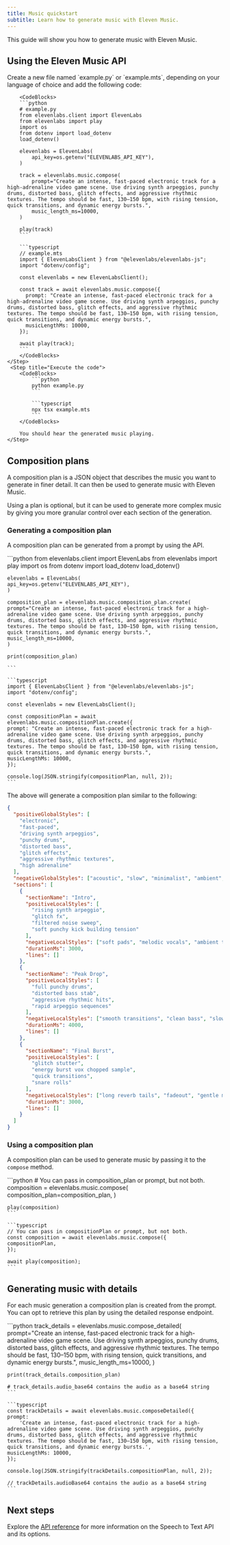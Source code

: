 ```yaml
---
title: Music quickstart
subtitle: Learn how to generate music with Eleven Music.
---
```


This guide will show you how to generate music with Eleven Music.

## Using the Eleven Music API

<Steps>
    <Step title="Create an API key">
        <Markdown src="/snippets/quickstart-api-key.mdx" />
    </Step>
    <Step title="Install the SDK">
        <Markdown src="/snippets/quickstart-install-sdk.mdx" />
    </Step>
    <Step title="Make the API request">
        Create a new file named `example.py` or `example.mts`, depending on your language of choice and add the following code:

        <CodeBlocks>
        ```python
        # example.py
        from elevenlabs.client import ElevenLabs
        from elevenlabs import play
        import os
        from dotenv import load_dotenv
        load_dotenv()

        elevenlabs = ElevenLabs(
            api_key=os.getenv("ELEVENLABS_API_KEY"),
        )

        track = elevenlabs.music.compose(
            prompt="Create an intense, fast-paced electronic track for a high-adrenaline video game scene. Use driving synth arpeggios, punchy drums, distorted bass, glitch effects, and aggressive rhythmic textures. The tempo should be fast, 130–150 bpm, with rising tension, quick transitions, and dynamic energy bursts.",
            music_length_ms=10000,
        )

        play(track)
        ```

        ```typescript
        // example.mts
        import { ElevenLabsClient } from "@elevenlabs/elevenlabs-js";
        import "dotenv/config";

        const elevenlabs = new ElevenLabsClient();

        const track = await elevenlabs.music.compose({
          prompt: "Create an intense, fast-paced electronic track for a high-adrenaline video game scene. Use driving synth arpeggios, punchy drums, distorted bass, glitch effects, and aggressive rhythmic textures. The tempo should be fast, 130–150 bpm, with rising tension, quick transitions, and dynamic energy bursts.",
          musicLengthMs: 10000,
        });

        await play(track);
        ```
        </CodeBlocks>
    </Step>
     <Step title="Execute the code">
        <CodeBlocks>
            ```python
            python example.py
            ```

            ```typescript
            npx tsx example.mts
            ```
        </CodeBlocks>

        You should hear the generated music playing.
    </Step>

</Steps>

## Composition plans

A composition plan is a JSON object that describes the music you want to generate in finer detail. It can then be used to generate music with Eleven Music.

Using a plan is optional, but it can be used to generate more complex music by giving you more granular control over each section of the generation.

### Generating a composition plan

A composition plan can be generated from a prompt by using the API.

<CodeBlocks>
    ```python
    from elevenlabs.client import ElevenLabs
    from elevenlabs import play
    import os
    from dotenv import load_dotenv
    load_dotenv()

    elevenlabs = ElevenLabs(
    api_key=os.getenv("ELEVENLABS_API_KEY"),
    )

    composition_plan = elevenlabs.music.composition_plan.create(
    prompt="Create an intense, fast-paced electronic track for a high-adrenaline video game scene. Use driving synth arpeggios, punchy drums, distorted bass, glitch effects, and aggressive rhythmic textures. The tempo should be fast, 130–150 bpm, with rising tension, quick transitions, and dynamic energy bursts.",
    music_length_ms=10000,
    )

    print(composition_plan)

    ```

    ```typescript
    import { ElevenLabsClient } from "@elevenlabs/elevenlabs-js";
    import "dotenv/config";

    const elevenlabs = new ElevenLabsClient();

    const compositionPlan = await elevenlabs.music.compositionPlan.create({
    prompt: "Create an intense, fast-paced electronic track for a high-adrenaline video game scene. Use driving synth arpeggios, punchy drums, distorted bass, glitch effects, and aggressive rhythmic textures. The tempo should be fast, 130–150 bpm, with rising tension, quick transitions, and dynamic energy bursts.",
    musicLengthMs: 10000,
    });

    console.log(JSON.stringify(compositionPlan, null, 2));
    ```

</CodeBlocks>

The above will generate a composition plan similar to the following:

```json
{
  "positiveGlobalStyles": [
    "electronic",
    "fast-paced",
    "driving synth arpeggios",
    "punchy drums",
    "distorted bass",
    "glitch effects",
    "aggressive rhythmic textures",
    "high adrenaline"
  ],
  "negativeGlobalStyles": ["acoustic", "slow", "minimalist", "ambient", "lo-fi"],
  "sections": [
    {
      "sectionName": "Intro",
      "positiveLocalStyles": [
        "rising synth arpeggio",
        "glitch fx",
        "filtered noise sweep",
        "soft punchy kick building tension"
      ],
      "negativeLocalStyles": ["soft pads", "melodic vocals", "ambient textures"],
      "durationMs": 3000,
      "lines": []
    },
    {
      "sectionName": "Peak Drop",
      "positiveLocalStyles": [
        "full punchy drums",
        "distorted bass stab",
        "aggressive rhythmic hits",
        "rapid arpeggio sequences"
      ],
      "negativeLocalStyles": ["smooth transitions", "clean bass", "slow buildup"],
      "durationMs": 4000,
      "lines": []
    },
    {
      "sectionName": "Final Burst",
      "positiveLocalStyles": [
        "glitch stutter",
        "energy burst vox chopped sample",
        "quick transitions",
        "snare rolls"
      ],
      "negativeLocalStyles": ["long reverb tails", "fadeout", "gentle melodies"],
      "durationMs": 3000,
      "lines": []
    }
  ]
}
```

### Using a composition plan

A composition plan can be used to generate music by passing it to the `compose` method.

<CodeBlocks>
    ```python
    # You can pass in composition_plan or prompt, but not both.
    composition = elevenlabs.music.compose(
        composition_plan=composition_plan,
    )

    play(composition)
    ```

    ```typescript
    // You can pass in compositionPlan or prompt, but not both.
    const composition = await elevenlabs.music.compose({
    compositionPlan,
    });

    await play(composition);
    ```

</CodeBlocks>

## Generating music with details

For each music generation a composition plan is created from the prompt. You can opt to retrieve this plan by using the detailed response endpoint.

<CodeBlocks>
    ```python
    track_details = elevenlabs.music.compose_detailed(
        prompt="Create an intense, fast-paced electronic track for a high-adrenaline video game scene. Use driving synth arpeggios, punchy drums, distorted bass, glitch effects, and aggressive rhythmic textures. The tempo should be fast, 130–150 bpm, with rising tension, quick transitions, and dynamic energy bursts.",
        music_length_ms=10000,
    )

    print(track_details.composition_plan)

    # track_details.audio_base64 contains the audio as a base64 string
    ```

    ```typescript
    const trackDetails = await elevenlabs.music.composeDetailed({
    prompt:
        'Create an intense, fast-paced electronic track for a high-adrenaline video game scene. Use driving synth arpeggios, punchy drums, distorted bass, glitch effects, and aggressive rhythmic textures. The tempo should be fast, 130–150 bpm, with rising tension, quick transitions, and dynamic energy bursts.',
    musicLengthMs: 10000,
    });

    console.log(JSON.stringify(trackDetails.compositionPlan, null, 2));

    // trackDetails.audioBase64 contains the audio as a base64 string
    ```

</CodeBlocks>

## Next steps

Explore the [API reference](/docs/api-reference/music/compose) for more information on the Speech to Text API and its options.
